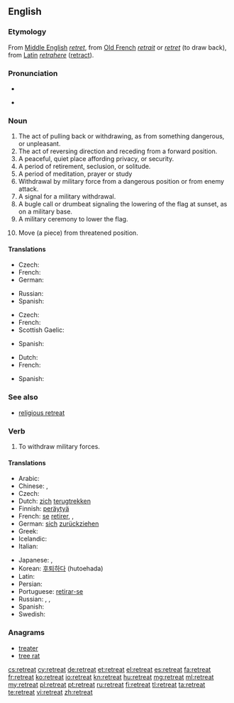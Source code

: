 ==English==

===Etymology===
From [[Middle English]] ''[[retret]]'', from [[Old French]] ''[[retrait]]'' or ''[[retret]]'' (to draw back), from [[Latin]] ''[[retrahere]]'' ([[retract]]).

===Pronunciation===
* {{audio|en-us-retreat.ogg|Audio (US)}}

* {{rhymes|iːt}}

===Noun===
{{en-noun}}

# The act of pulling back or withdrawing, as from something dangerous, or unpleasant.
# The act of reversing direction and receding from a forward position.
# A peaceful, quiet place affording privacy, or security.
# A period of retirement, seclusion, or solitude.
# A period of meditation, prayer or study
# Withdrawal by military force from a dangerous position or from enemy attack.
# A signal for a military withdrawal.
# A bugle call or drumbeat signaling the lowering of the flag at sunset, as on a military base.
# A military ceremony to lower the flag.
# {{context|chess|lang=en}} Move (a piece) from threatened position.

====Translations====
{{trans-top|act of pulling back or withdrawing}}
* Czech: {{t-|cs|ústup|m}}
* French: {{t+|fr|retraite|f}}
* German: {{t+|de|Rückzug}}
{{trans-mid}}
* Russian: {{t+|ru|отступление|n|tr=otstuplénije}}
* Spanish: {{t+|es|retirarse}}
{{trans-bottom}}

{{trans-top|quiet place affording privacy}}
* Czech: {{t-|cs|útočiště|n}}
* French: {{t+|fr|retraite|f}}
* Scottish Gaelic: {{t-|gd|cuilidh|f}}
{{trans-mid}}
* Spanish: {{t+|es|retiro|m}}
{{trans-bottom}}

{{trans-top|period of meditation, prayer, or study}}
* Dutch: {{t+|nl|retraite|c}}
* French: {{t+|fr|retraite|f}}
{{trans-mid}}
* Spanish: {{t+|es|retiro}}
{{trans-bottom}}

===See also===
* [[religious retreat]]

===Verb===
{{en-verb}}

# To withdraw military forces.

====Translations====
{{trans-top|To withdraw military forces}}
* Arabic: {{t-|ar|تراجع|tr=taraaja3a}}
* Chinese: {{zh-tsp|後退|后退|hòutuì}}, {{zh-tsp|退卻|退却|tuìquè}}
* Czech: {{t-|cs|ustoupit}}
* Dutch: [[zich]] [[terugtrekken]]
* Finnish: [[peräytyä]]
* French: [[se#French|se]] [[retirer]], {{t+|fr|battre en retraite}}, {{t-|fr|se replier}}
* German: [[sich]] [[zurückziehen]]
* Greek: {{t-|el|αποτραβιέμαι|tr=apotraviémai}}
* Icelandic: {{t-|is|hörfa}}
* Italian: {{t+|it|ritirarsi}}
{{trans-mid}}
* Japanese: {{t-|ja|退却する|tr=taikyaku-suru}}, {{t-|ja|後退する|tr=kōtai-suru}}
* Korean: [[후퇴하다]] (hutoehada)
* Latin: {{t-|la|pedem referre}}
* Persian: {{t|fa|عقب نشینی|tr=aqab nišīnī}}
* Portuguese: [[retirar-se]]
* Russian: {{t+|ru|отступать|tr=otstupát'}} {{impf}},  {{t+|ru|отступить|tr=otstupít'}} {{pf.}}, {{t+|ru|ретироваться|tr=retirovát'sja}} {{impf}}
* Spanish: {{t+|es|retirarse}}
* Swedish: {{t+|sv|retirera}}
{{trans-bottom}}

===Anagrams===
* [[treater#English|treater]]
* [[tree rat#English|tree rat]]

[[cs:retreat]]
[[cy:retreat]]
[[de:retreat]]
[[et:retreat]]
[[el:retreat]]
[[es:retreat]]
[[fa:retreat]]
[[fr:retreat]]
[[ko:retreat]]
[[io:retreat]]
[[kn:retreat]]
[[hu:retreat]]
[[mg:retreat]]
[[ml:retreat]]
[[my:retreat]]
[[pl:retreat]]
[[pt:retreat]]
[[ru:retreat]]
[[fi:retreat]]
[[tl:retreat]]
[[ta:retreat]]
[[te:retreat]]
[[vi:retreat]]
[[zh:retreat]]